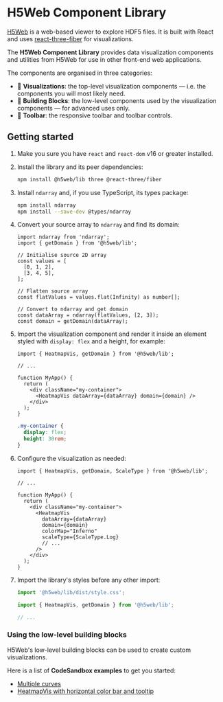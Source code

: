 
<Meta title="Getting started" />

# H5Web Component Library

[H5Web](https://github.com/silx-kit/h5web) is a web-based viewer to explore HDF5 files. It is built with React and uses
[react-three-fiber](https://github.com/react-spring/react-three-fiber) for visualizations.

The **H5Web Component Library** provides data visualization components and utilities from H5Web for use in other front-end web applications.

The components are organised in three categories:

- 🎨 **Visualizations**: the top-level visualization components — i.e. the components you will most likely need.
- 🧱 **Building Blocks**: the low-level components used by the visualization components — for advanced uses only.
- 🧰 **Toolbar**: the responsive toolbar and toolbar controls.

## Getting started

1. Make you sure you have `react` and `react-dom` v16 or greater installed.
1. Install the library and its peer dependencies:

   ```bash
   npm install @h5web/lib three @react-three/fiber
   ```

1. Install `ndarray` and, if you use TypeScript, its types package:

   ```bash
   npm install ndarray
   npm install --save-dev @types/ndarray
   ```

1. Convert your source array to `ndarray` and find its domain:

   ```tsx
   import ndarray from 'ndarray';
   import { getDomain } from '@h5web/lib';

   // Initialise source 2D array
   const values = [
     [0, 1, 2],
     [3, 4, 5],
   ];

   // Flatten source array
   const flatValues = values.flat(Infinity) as number[];

   // Convert to ndarray and get domain
   const dataArray = ndarray(flatValues, [2, 3]);
   const domain = getDomain(dataArray);
   ```

1. Import the visualization component and render it inside an element styled with `display: flex` and a height, for example:

   ```tsx
   import { HeatmapVis, getDomain } from '@h5web/lib';

   // ...

   function MyApp() {
     return (
       <div className="my-container">
         <HeatmapVis dataArray={dataArray} domain={domain} />
       </div>
     );
   }
   ```

   ```css
   .my-container {
     display: flex;
     height: 30rem;
   }
   ```

1. Configure the visualization as needed:

   ```tsx
   import { HeatmapVis, getDomain, ScaleType } from '@h5web/lib';

   // ...

   function MyApp() {
     return (
       <div className="my-container">
         <HeatmapVis
           dataArray={dataArray}
           domain={domain}
           colorMap="Inferno"
           scaleType={ScaleType.Log}
           // ...
         />
       </div>
     );
   }
   ```

1. Import the library's styles before any other import:

   ```ts
   import '@h5web/lib/dist/style.css';

   import { HeatmapVis, getDomain } from '@h5web/lib';

   // ...
   ```

### Using the low-level building blocks

H5Web's low-level building blocks can be used to create custom visualizations.

Here is a list of **CodeSandbox examples** to get you started:

- [Multiple curves](https://codesandbox.io/s/h5weblib-demo-multiple-curves-kwkli)
- [HeatmapVis with horizontal color bar and tooltip](https://codesandbox.io/s/h5weblib-demo-heatmap-with-tooltip-ti5cy)
